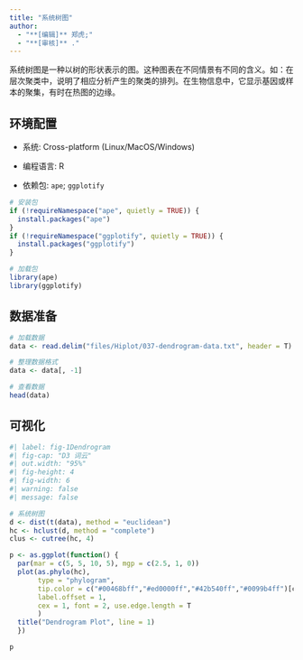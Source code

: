```yaml
---
title: "系统树图"
author:
  - "**[编辑]** 郑虎;"
  - "**[审核]** ."
---
```


系统树图是一种以树的形状表示的图。这种图表在不同情景有不同的含义。如：在层次聚类中，说明了相应分析产生的聚类的排列。在生物信息中，它显示基因或样本的聚集，有时在热图的边缘。

## 环境配置

-   系统: Cross-platform (Linux/MacOS/Windows)

-   编程语言: R

-   依赖包: `ape`; `ggplotify`

```r
# 安装包
if (!requireNamespace("ape", quietly = TRUE)) {
  install.packages("ape")
}
if (!requireNamespace("ggplotify", quietly = TRUE)) {
  install.packages("ggplotify")
}

# 加载包
library(ape)
library(ggplotify)
```

## 数据准备

```r
# 加载数据
data <- read.delim("files/Hiplot/037-dendrogram-data.txt", header = T)

# 整理数据格式
data <- data[, -1]

# 查看数据
head(data)
```

## 可视化

```r
#| label: fig-1Dendrogram
#| fig-cap: "D3 词云"
#| out.width: "95%"
#| fig-height: 4
#| fig-width: 6
#| warning: false
#| message: false

# 系统树图
d <- dist(t(data), method = "euclidean")
hc <- hclust(d, method = "complete")
clus <- cutree(hc, 4)

p <- as.ggplot(function() {
  par(mar = c(5, 5, 10, 5), mgp = c(2.5, 1, 0))
  plot(as.phylo(hc),
       type = "phylogram",
       tip.color = c("#00468bff","#ed0000ff","#42b540ff","#0099b4ff")[clus], 
       label.offset = 1,
       cex = 1, font = 2, use.edge.length = T
       )
  title("Dendrogram Plot", line = 1)
  })

p
```


